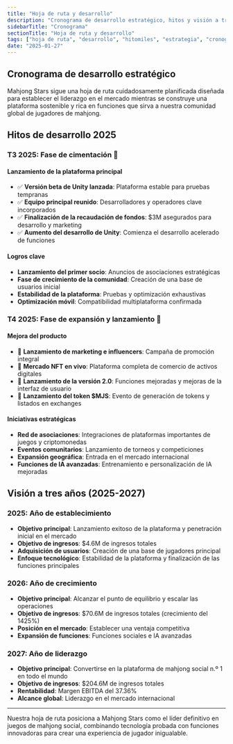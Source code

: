 ```yaml
---
title: "Hoja de ruta y desarrollo"
description: "Cronograma de desarrollo estratégico, hitos y visión a tres años para convertirnos en la plataforma de mahjong social n.º 1"
sidebarTitle: "Cronograma"
sectionTitle: "Hoja de ruta y desarrollo"
tags: ["hoja de ruta", "desarrollo", "hitomiles", "estrategia", "cronograma"]
date: "2025-01-27"
---
```


## Cronograma de desarrollo estratégico

Mahjong Stars sigue una hoja de ruta cuidadosamente planificada diseñada para establecer el liderazgo en el mercado mientras se construye una plataforma sostenible y rica en funciones que sirva a nuestra comunidad global de jugadores de mahjong.

## Hitos de desarrollo 2025

### T3 2025: Fase de cimentación 🚀

#### Lanzamiento de la plataforma principal
- ✅ **Versión beta de Unity lanzada**: Plataforma estable para pruebas tempranas
- ✅ **Equipo principal reunido**: Desarrolladores y operadores clave incorporados
- ✅ **Finalización de la recaudación de fondos**: $3M asegurados para desarrollo y marketing
- ✅ **Aumento del desarrollo de Unity**: Comienza el desarrollo acelerado de funciones

#### Logros clave
- **Lanzamiento del primer socio**: Anuncios de asociaciones estratégicas
- **Fase de crecimiento de la comunidad**: Creación de una base de usuarios inicial
- **Estabilidad de la plataforma**: Pruebas y optimización exhaustivas
- **Optimización móvil**: Compatibilidad multiplataforma confirmada

### T4 2025: Fase de expansión y lanzamiento 🌟

#### Mejora del producto
- 🎯 **Lanzamiento de marketing e influencers**: Campaña de promoción integral
- 🎯 **Mercado NFT en vivo**: Plataforma completa de comercio de activos digitales
- 🎯 **Lanzamiento de la versión 2.0**: Funciones mejoradas y mejoras de la interfaz de usuario
- 🎯 **Lanzamiento del token $MJS**: Evento de generación de tokens y listados en exchanges

#### Iniciativas estratégicas
- **Red de asociaciones**: Integraciones de plataformas importantes de juegos y criptomonedas
- **Eventos comunitarios**: Lanzamiento de torneos y competiciones
- **Expansión geográfica**: Entrada en el mercado internacional
- **Funciones de IA avanzadas**: Entrenamiento e personalización de IA mejoradas


## Visión a tres años (2025-2027)

### 2025: Año de establecimiento
- **Objetivo principal**: Lanzamiento exitoso de la plataforma y penetración inicial en el mercado
- **Objetivo de ingresos**: $4.6M de ingresos totales
- **Adquisición de usuarios**: Creación de una base de jugadores principal
- **Enfoque tecnológico**: Estabilidad de la plataforma y finalización de las funciones principales

### 2026: Año de crecimiento
- **Objetivo principal**: Alcanzar el punto de equilibrio y escalar las operaciones
- **Objetivo de ingresos**: $70.6M de ingresos totales (crecimiento del 1425%)
- **Posición en el mercado**: Establecer una ventaja competitiva
- **Expansión de funciones**: Funciones sociales e IA avanzadas

### 2027: Año de liderazgo
- **Objetivo principal**: Convertirse en la plataforma de mahjong social n.º 1 en todo el mundo
- **Objetivo de ingresos**: $204.6M de ingresos totales
- **Rentabilidad**: Margen EBITDA del 37.36%
- **Alcance global**: Liderazgo en el mercado internacional

---

Nuestra hoja de ruta posiciona a Mahjong Stars como el líder definitivo en juegos de mahjong social, combinando tecnología probada con funciones innovadoras para crear una experiencia de jugador inigualable.